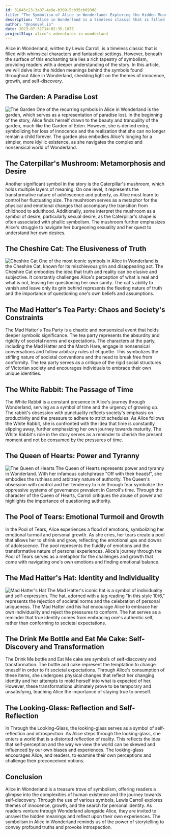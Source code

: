 ```yaml
---
id: 31845c23-3a07-4e9e-b309-5cb35cb693d8
title: "The Symbolism of Alice in Wonderland: Exploring the Hidden Meanings"
description: "Alice in Wonderland is a timeless classic that is filled with whimsical characters and fantastical settings. However, beneath the surface of this enchanting tale lies a rich tapestry of symbolism, providing readers with a deeper understanding of the story."
author: "@nonovel.io"
date: 2023-07-31T14:02:35.187Z
projectSlug: alice's-adventures-in-wonderland
---
```


Alice in Wonderland, written by Lewis Carroll, is a timeless classic that is filled with whimsical characters and fantastical settings. However, beneath the surface of this enchanting tale lies a rich tapestry of symbolism, providing readers with a deeper understanding of the story. In this article, we will delve into the hidden meanings behind the symbols found throughout Alice in Wonderland, shedding light on the themes of innocence, growth, and self-discovery.

## The Garden: A Paradise Lost

![The Garden](https://media4.giphy.com/media/UfxZu5em8jpmw/giphy.gif?cid=ecf05e47730e01befjxglm5s0wcuj6omx23ql8igdyuxrlqe&ep=v1_gifs_search&rid=giphy.gif&ct=g)
One of the recurring symbols in Alice in Wonderland is the garden, which serves as a representation of paradise lost. In the beginning of the story, Alice finds herself drawn to the beauty and tranquility of the garden, much like the Garden of Eden. However, she is denied entry, symbolizing her loss of innocence and the realization that she can no longer remain a child forever. The garden also embodies Alice's longing for a simpler, more idyllic existence, as she navigates the complex and nonsensical world of Wonderland.

## The Caterpillar's Mushroom: Metamorphosis and Desire

Another significant symbol in the story is the Caterpillar's mushroom, which holds multiple layers of meaning. On one level, it represents the transformative nature of adolescence and puberty, as Alice must learn to control her fluctuating size. The mushroom serves as a metaphor for the physical and emotional changes that accompany the transition from childhood to adulthood. Additionally, some interpret the mushroom as a symbol of desire, particularly sexual desire, as the Caterpillar's shape is often associated with phallic symbolism. The mushroom further emphasizes Alice's struggle to navigate her burgeoning sexuality and her quest to understand her own desires.

## The Cheshire Cat: The Elusiveness of Truth

![Cheshire Cat](https://media2.giphy.com/media/26BRD2wzApBjtpwti/giphy.gif?cid=ecf05e47cb68jpj1fhrhucano15km612kuw7nqjarkwmzzfo&ep=v1_gifs_search&rid=giphy.gif&ct=g)
One of the most iconic symbols in Alice in Wonderland is the Cheshire Cat, known for its mischievous grin and disappearing act. The Cheshire Cat embodies the idea that truth and reality can be elusive and subjective. It constantly challenges Alice's perception of what is real and what is not, leaving her questioning her own sanity. The cat's ability to vanish and leave only its grin behind represents the fleeting nature of truth and the importance of questioning one's own beliefs and assumptions.

## The Mad Hatter's Tea Party: Chaos and Society's Constraints

The Mad Hatter's Tea Party is a chaotic and nonsensical event that holds deeper symbolic significance. The tea party represents the absurdity and rigidity of societal norms and expectations. The characters at the party, including the Mad Hatter and the March Hare, engage in nonsensical conversations and follow arbitrary rules of etiquette. This symbolizes the stifling nature of societal conventions and the need to break free from conformity. The tea party serves as a critique of the rigid social structures of Victorian society and encourages individuals to embrace their own unique identities.

## The White Rabbit: The Passage of Time

The White Rabbit is a constant presence in Alice's journey through Wonderland, serving as a symbol of time and the urgency of growing up. The rabbit's obsession with punctuality reflects society's emphasis on productivity and the pressure to adhere to strict schedules. As Alice follows the White Rabbit, she is confronted with the idea that time is constantly slipping away, further emphasizing her own journey towards maturity. The White Rabbit's role in the story serves as a reminder to cherish the present moment and not be consumed by the pressures of time.

## The Queen of Hearts: Power and Tyranny

![The Queen of Hearts](https://media4.giphy.com/media/7rjXLV57vleQ8/giphy.gif?cid=ecf05e47a3ywc27nj8u426r7spel825ss14uv6x51ytt8b7j&ep=v1_gifs_search&rid=giphy.gif&ct=g)
The Queen of Hearts represents power and tyranny in Wonderland. With her infamous catchphrase "Off with their heads!", she embodies the ruthless and arbitrary nature of authority. The Queen's obsession with control and her tendency to rule through fear symbolize the oppressive systems of governance prevalent in Carroll's time. Through the character of the Queen of Hearts, Carroll critiques the abuse of power and highlights the importance of questioning authority.

## The Pool of Tears: Emotional Turmoil and Growth

In the Pool of Tears, Alice experiences a flood of emotions, symbolizing her emotional turmoil and personal growth. As she cries, her tears create a pool that allows her to shrink and grow, reflecting the emotional ups and downs of adolescence. The pool represents the fluidity of emotions and the transformative nature of personal experiences. Alice's journey through the Pool of Tears serves as a metaphor for the challenges and growth that come with navigating one's own emotions and finding emotional balance.

## The Mad Hatter's Hat: Identity and Individuality

![Mad Hatter's Hat](https://media2.giphy.com/media/38NNXN3e9ThTi/giphy.gif?cid=ecf05e47e4p699p0ymm1t0326jef2eptswkl9y1dkda7dmy9&ep=v1_gifs_search&rid=giphy.gif&ct=g)
The Mad Hatter's iconic hat is a symbol of individuality and self-expression. The hat, adorned with a tag reading "In this style 10/6," represents the rejection of societal norms and the celebration of personal uniqueness. The Mad Hatter and his hat encourage Alice to embrace her own individuality and reject the pressures to conform. The hat serves as a reminder that true identity comes from embracing one's authentic self, rather than conforming to societal expectations.

## The Drink Me Bottle and Eat Me Cake: Self-Discovery and Transformation

The Drink Me bottle and Eat Me cake are symbols of self-discovery and transformation. The bottle and cake represent the temptation to change oneself in order to fit societal expectations. Through Alice's consumption of these items, she undergoes physical changes that reflect her changing identity and her attempts to mold herself into what is expected of her. However, these transformations ultimately prove to be temporary and unsatisfying, teaching Alice the importance of staying true to oneself.

## The Looking-Glass: Reflection and Self-Reflection

In Through the Looking-Glass, the looking-glass serves as a symbol of self-reflection and introspection. As Alice steps through the looking-glass, she enters a world that is a distorted reflection of reality. This reflects the idea that self-perception and the way we view the world can be skewed and influenced by our own biases and experiences. The looking-glass encourages Alice, and readers, to examine their own perceptions and challenge their preconceived notions.

## Conclusion

Alice in Wonderland is a treasure trove of symbolism, offering readers a glimpse into the complexities of human existence and the journey towards self-discovery. Through the use of various symbols, Lewis Carroll explores themes of innocence, growth, and the search for personal identity. As readers venture through Wonderland alongside Alice, they are invited to unravel the hidden meanings and reflect upon their own experiences. The symbolism in Alice in Wonderland reminds us of the power of storytelling to convey profound truths and provoke introspection.
